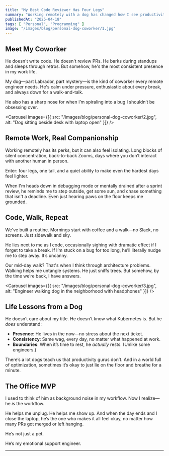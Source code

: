 ```yaml
---
title: "My Best Code Reviewer Has Four Legs"
summary: "Working remotely with a dog has changed how I see productivity, presence, and what it means to have a truly loyal coworker."
publishedAt: "2025-04-18"
tags: [ "Personal", "Programming" ]
image: "/images/blog/personal-dog-coworker/1.jpg"
---
```


## Meet My Coworker

He doesn't write code. He doesn't review PRs. He barks during standups and sleeps through retros. But somehow, he's the most consistent presence in my work life.

My dog—part Labrador, part mystery—is the kind of coworker every remote engineer needs. He's calm under pressure, enthusiastic about every break, and always down for a walk-and-talk.

He also has a sharp nose for when I’m spiraling into a bug I shouldn’t be obsessing over.

<Carousel
  images={[{ src: "/images/blog/personal-dog-coworker/2.jpg", alt: "Dog sitting beside desk with laptop open" }]}
/>

## Remote Work, Real Companionship

Working remotely has its perks, but it can also feel isolating. Long blocks of silent concentration, back-to-back Zooms, days where you don’t interact with another human in person. 

Enter: four legs, one tail, and a quiet ability to make even the hardest days feel lighter.

When I'm heads down in debugging mode or mentally drained after a sprint review, he reminds me to step outside, get some sun, and chase something that isn't a deadline. Even just hearing paws on the floor keeps me grounded.

## Code, Walk, Repeat

We've built a routine. Mornings start with coffee and a walk—no Slack, no screens. Just sidewalk and sky.

He lies next to me as I code, occasionally sighing with dramatic effect if I forget to take a break. If I’m stuck on a bug for too long, he’ll literally nudge me to step away. It’s uncanny.

Our mid-day walk? That's when I think through architecture problems. Walking helps me untangle systems. He just sniffs trees. But somehow, by the time we’re back, I have answers.

<Carousel
  images={[{ src: "/images/blog/personal-dog-coworker/3.jpg", alt: "Engineer walking dog in the neighborhood with headphones" }]}
/>

## Life Lessons from a Dog

He doesn’t care about my title. He doesn’t know what Kubernetes is. But he *does* understand:

- **Presence**: He lives in the now—no stress about the next ticket.
- **Consistency**: Same wag, every day, no matter what happened at work.
- **Boundaries**: When it’s time to rest, he *actually* rests. (Unlike some engineers.)

There’s a lot dogs teach us that productivity gurus don’t. And in a world full of optimization, sometimes it’s okay to just lie on the floor and breathe for a minute.

## The Office MVP

I used to think of him as background noise in my workflow. Now I realize—he *is* the workflow.

He helps me unplug. He helps me show up. And when the day ends and I close the laptop, he’s the one who makes it all feel okay, no matter how many PRs got merged or left hanging.

He’s not just a pet.

He’s my emotional support engineer.

---